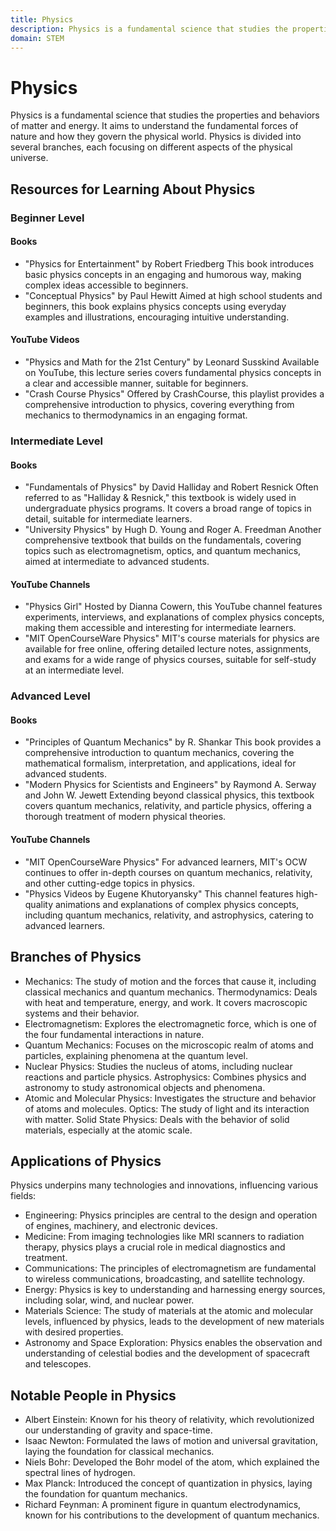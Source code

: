 ```yaml
---
title: Physics
description: Physics is a fundamental science that studies the properties and behaviors of matter and energy.
domain: STEM
---
```


# Physics

Physics is a fundamental science that studies the properties and behaviors of matter and energy. It aims to understand the fundamental forces of nature and how they govern the physical world. Physics is divided into several branches, each focusing on different aspects of the physical universe.

## Resources for Learning About Physics

### Beginner Level

#### Books
- "Physics for Entertainment" by Robert Friedberg
This book introduces basic physics concepts in an engaging and humorous way, making complex ideas accessible to beginners.
- "Conceptual Physics" by Paul Hewitt
Aimed at high school students and beginners, this book explains physics concepts using everyday examples and illustrations, encouraging intuitive understanding.
#### YouTube Videos
- "Physics and Math for the 21st Century" by Leonard Susskind
Available on YouTube, this lecture series covers fundamental physics concepts in a clear and accessible manner, suitable for beginners.
- "Crash Course Physics"
Offered by CrashCourse, this playlist provides a comprehensive introduction to physics, covering everything from mechanics to thermodynamics in an engaging format.
### Intermediate Level
#### Books
- "Fundamentals of Physics" by David Halliday and Robert Resnick
Often referred to as "Halliday & Resnick," this textbook is widely used in undergraduate physics programs. It covers a broad range of topics in detail, suitable for intermediate learners.
- "University Physics" by Hugh D. Young and Roger A. Freedman
Another comprehensive textbook that builds on the fundamentals, covering topics such as electromagnetism, optics, and quantum mechanics, aimed at intermediate to advanced students.
#### YouTube Channels
- "Physics Girl"
Hosted by Dianna Cowern, this YouTube channel features experiments, interviews, and explanations of complex physics concepts, making them accessible and interesting for intermediate learners.
- "MIT OpenCourseWare Physics"
MIT's course materials for physics are available for free online, offering detailed lecture notes, assignments, and exams for a wide range of physics courses, suitable for self-study at an intermediate level.
### Advanced Level
#### Books
- "Principles of Quantum Mechanics" by R. Shankar
This book provides a comprehensive introduction to quantum mechanics, covering the mathematical formalism, interpretation, and applications, ideal for advanced students.
- "Modern Physics for Scientists and Engineers" by Raymond A. Serway and John W. Jewett
Extending beyond classical physics, this textbook covers quantum mechanics, relativity, and particle physics, offering a thorough treatment of modern physical theories.
#### YouTube Channels
- "MIT OpenCourseWare Physics"
For advanced learners, MIT's OCW continues to offer in-depth courses on quantum mechanics, relativity, and other cutting-edge topics in physics.
- "Physics Videos by Eugene Khutoryansky"
This channel features high-quality animations and explanations of complex physics concepts, including quantum mechanics, relativity, and astrophysics, catering to advanced learners.


## Branches of Physics
- Mechanics: The study of motion and the forces that cause it, including classical mechanics and quantum mechanics.
Thermodynamics: Deals with heat and temperature, energy, and work. It covers macroscopic systems and their behavior.
- Electromagnetism: Explores the electromagnetic force, which is one of the four fundamental interactions in nature.
- Quantum Mechanics: Focuses on the microscopic realm of atoms and particles, explaining phenomena at the quantum level.
- Nuclear Physics: Studies the nucleus of atoms, including nuclear reactions and particle physics.
Astrophysics: Combines physics and astronomy to study astronomical objects and phenomena.
- Atomic and Molecular Physics: Investigates the structure and behavior of atoms and molecules.
Optics: The study of light and its interaction with matter.
Solid State Physics: Deals with the behavior of solid materials, especially at the atomic scale.

## Applications of Physics

Physics underpins many technologies and innovations, influencing various fields:

- Engineering: Physics principles are central to the design and operation of engines, machinery, and electronic devices.
- Medicine: From imaging technologies like MRI scanners to radiation therapy, physics plays a crucial role in medical diagnostics and treatment.
- Communications: The principles of electromagnetism are fundamental to wireless communications, broadcasting, and satellite technology.
- Energy: Physics is key to understanding and harnessing energy sources, including solar, wind, and nuclear power.
- Materials Science: The study of materials at the atomic and molecular levels, influenced by physics, leads to the development of new materials with desired properties.
- Astronomy and Space Exploration: Physics enables the observation and understanding of celestial bodies and the development of spacecraft and telescopes.

## Notable People in Physics
- Albert Einstein: Known for his theory of relativity, which revolutionized our understanding of gravity and space-time.
- Isaac Newton: Formulated the laws of motion and universal gravitation, laying the foundation for classical mechanics.
- Niels Bohr: Developed the Bohr model of the atom, which explained the spectral lines of hydrogen.
- Max Planck: Introduced the concept of quantization in physics, laying the foundation for quantum mechanics.
- Richard Feynman: A prominent figure in quantum electrodynamics, known for his contributions to the development of quantum mechanics.